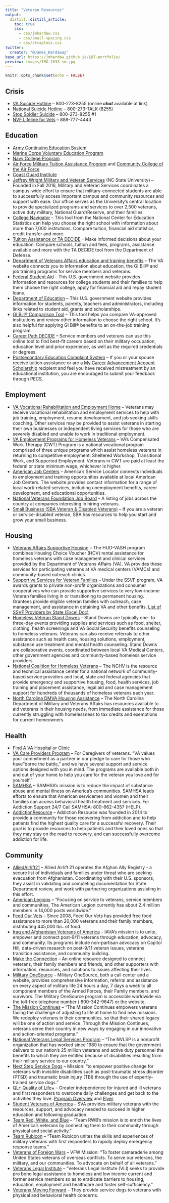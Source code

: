 ```yaml
---
title: "Veteran Resources"
output:
  distill::distill_article:
    toc: true
    css:
      - css/jmhardaw.css
      - css/small-spacing.css
      - css/strapless.css
twitter:
  creator: "@James_Hardaway"
base_url: https://jmhardaw.github.io/LDT-portfolio/
preview: images/IMG-1633-sm.jpg
---
```


```r
knitr::opts_chunk$set(echo = FALSE)
```

## Crisis
::: {.l-page}
<ul>
  <li>[VA Suicide Hotline](https://www.veteranscrisisline.net/) -- 800-273-8255 (online ***chat*** available at link)</li>
  <li>[National Suicide Hotline](https://www.suicidepreventionlifeline.org/) -- 800-273-TALK (8255)</li>
  <li>[Stop Soldier Suicide](https://stopsoldiersuicide.org/) -- 800-273-8255 #1</li>
  <li>[NVF Lifeline for Vets](https://nvf.org/lifeline-vets) -- 888-777-4443</li>
</ul>
:::
## Education
::: {.l-page}
<ul>
  <li>[Army Continuing Education System](https://home.army.mil/imcom/index.php/professionals/human-services/aces)</li>
  <li>[Marine Corps Voluntary Education Program](http://www.usmc-mccs.org/services/education/voluntary-education/)</li>
  <li>[Navy College Program](https://www.navycollege.navy.mil/)</li>
  <li>[Air Force Military Tuition Assistance Program](https://www.afpc.af.mil/Benefits-and-Entitlements/Military-Tuition-Assistance-Program/) and [Community College of the Air Force](https://www.airuniversity.af.edu/Barnes/CCAF/)</li>
  <li>[Coast Guard Institute](https://www.forcecom.uscg.mil/Our-Organization/FORCECOM-UNITS/ETQC/Voluntary-Education/)</li>
  <li>[Jeffrey Wright Military and Veteran Services](https://veterans.ncsu.edu/) (NC State University) -- Founded in Fall 2016, Military and Veteran Services coordinates a campus-wide effort to ensure that military-connected students are able to successfully access important campus and community resources and support with ease. Our office serves as the University’s central location to provide specialized programs and services to over 2,500 veterans, active duty military, National Guard/Reserve, and their families.</li>
  <li>[College Navigator](https://nces.ed.gov/collegenavigator/) -- This tool from the National Center for Education Statistics can help you choose the right school with information about more than 7,000 institutions. Compare tuition, financial aid statistics, credit transfer and more.</li>
  <li>[Tuition Assistance or TA DECIDE](https://www.dodmou.com/TADECIDE) -- Make informed decisions about your education. Compare schools, tuition and fees, programs, assistance available and more with the TA DECIDE tool from the Department of Defense.</li>
  <li>[Department of Veterans Affairs education and training benefits](https://www.va.gov/education/) -- The VA website connects you to information about education, the GI Bill® and job training programs for service members and veterans.</li>
  <li>[Federal Student Aid](https://studentaid.gov/) -- This U.S. government website provides information and resources for college students and their families to help them choose the right college, apply for financial aid and repay student loans.</li>
  <li>[Department of Education](https://www.ed.gov/) -- This U.S. government website provides information for students, parents, teachers and administrators, including links related to student aid, grants and scholarships.</li>
  <li>[GI Bill® Comparison Tool](https://www.va.gov/gi-bill-comparison-tool) -- This tool helps you compare VA-approved institutions and review other information to choose the right school. It’s also helpful for applying GI Bill® benefits to an on-the-job training program.</li>
  <li>[Career Path DECIDE](https://careerpathdecide.usalearning.gov/career-planning/quick-match) -- Service members and veterans can use this online tool to find best-fit careers based on their military occupation, education level and prior experience, as well as the required credentials or degrees.</li>
  <li>[Postsecondary Education Complaint System](https://www.militaryonesource.mil/education-employment/for-service-members/choosing-a-college/postsecondary-education-complaint-system) -- If you or your spouse receive tuition assistance or are a [My Career Advancement Account Scholarship](https://www.militaryonesource.mil/education-employment/for-spouses/mycaa-scholarship/) recipient and feel you have received mistreatment by an educational institution, you are encouraged to submit your feedback through PECS.</li>
</ul>
:::
## Employment
::: {.l-page}
<ul>
  <li>[VA Vocational Rehabilitation and Employment Home](https://www.benefits.va.gov/vocrehab/) -- Veterans may receive vocational rehabilitation and employment services to help with job training, employment, resume development, and job seeking skills coaching. Other services may be provided to assist veterans in starting their own businesses or independent living services for those who are severely disabled and unable to work in traditional employment.</li>
  <li>[VA Employment Programs for Homeless Veterans](https://www.va.gov/homeless/employment_programs.asp) -- VA’s Compensated Work Therapy (CWT) Program is a national vocational program comprised of three unique programs which assist homeless veterans in returning to competitive employment: Sheltered Workshop, Transitional Work, and Supported Employment. Veterans in CWT are paid at least the federal or state minimum wage, whichever is higher.</li>
  <li>[American Job Centers](https://www.servicelocator.org/) -- America’s Service Locator connects individuals to employment and training opportunities available at local American Job Centers. The website provides contact information for a range of local work-related services, including unemployment benefits, career development, and educational opportunities.</li>
  <li>[National Veterans Foundation Job Board](https://jobs.nvf.org/) -- A listing of jobs across the country at companies interesting in hiring veterans.</li>
  <li>[Small Business (SBA Veteran & Disabled Veterans)](https://www.sba.gov/content/veteran-service-disabled-veteran-owned) -- If you are a veteran or service-disabled veteran, SBA has resources to help you start and grow your small business.</li>
</ul>
:::
## Housing
::: {.l-page}
<ul>
  <li>[Veterans Affairs Supportive Housing](https://www.va.gov/homeless/hud-vash.asp) -- The HUD-VASH program combines Housing Choice Voucher (HCV) rental assistance for homeless veterans with case management and clinical services provided by the Department of Veterans Affairs (VA). VA provides these services for participating veterans at VA medical centers (VAMCs) and community-based outreach clinics.</li>
  <li>[Supportive Services for Veteran Families](https://www.va.gov/homeless/ssvf/?page=/home/general_program_info_regs) -- Under the SSVF program, VA awards grants to private non-profit organizations and consumer cooperatives who can provide supportive services to very low-income Veteran families living in or transitioning to permanent housing. Grantees provide eligible veteran families with outreach, case management, and assistance in obtaining VA and other benefits. [List of SSVF Providers by State (Excel Doc)](https://www.va.gov/HOMELESS/ssvf/docs/FY2020_SSVF_ProviderList_October2019.xlsx)</li>
  <li>[Homeless Veteran Stand Downs](https://www.va.gov/homeless/events.asp) -- Stand Downs are typically one- to three-day events providing supplies and services such as food, shelter, clothing, health screenings and VA Social Security benefits counseling to homeless veterans. Veterans can also receive referrals to other assistance such as health care, housing solutions, employment, substance use treatment and mental health counseling. Stand Downs are collaborative events, coordinated between local VA Medical Centers, other government agencies and community-based homeless service providers.</li>
  <li>[National Coalition for Homeless Veterans](http://www.nchv.org/) -- The NCHV is the resource and technical assistance center for a national network of community-based service providers and local, state and federal agencies that provide emergency and supportive housing, food, health services, job training and placement assistance, legal aid and case management support for hundreds of thousands of homeless veterans each year.</li>
  <li>[North Carolina DMVA Housing Assistance](https://www.milvets.nc.gov/services/housing-assistance) -- The North Carolina Department of Military and Veterans Affairs has resources available to aid veterans in their housing needs, from immediate assistance for those currently struggling with homelessness to tax credits and exemptions for current homeowners. </li>
</ul>
:::
## Health
::: {.l-page}
<ul>
  <li>[Find A VA Hospital or Clinic](https://www.va.gov/directory/guide/home.asp?isflash=1)</li>
  <li>[VA Care Providers Program](https://www.caregiver.va.gov/) -- For Caregivers of veterans. “VA values your commitment as a partner in our pledge to care for those who have "borne the battle," and we have several support and service options designed with you in mind. The programs are available both in and out of your home to help you care for the veteran you love and for yourself.”</li>
  <li>[SAMHSA](https://www.samhsa.gov/veterans-military-families) -- SAMHSA's mission is to reduce the impact of substance abuse and mental illness on America's communities. SAMHSA leads efforts to ensure that American servicemen and women and their families can access behavioral health treatment and services.  For Addiction Support 24/7 Call SAMHSA: 800-662-4357 (HELP).</li>
  <li>[AddictionResource](https://addictionresource.com/addiction/veterans-and-substance-abuse/) -- Addiction Resource was founded in 2014 to provide a community for those recovering from addiction and to help patients find the highest quality care for a successful recovery. Their goal is to provide resources to help patients and their loved ones so that they may stay on the road to recovery, and can successfully overcome addiction for life.</li>
</ul>
:::
## Community
::: {.l-page}
<ul>
  <li>[AlliedAirlift21](https://www.alliedairlift21.org/) -- Allied Airlift 21 operates the Afghan Ally Registry - a secure list of individuals and families under threat who are seeking evacuation from Afghanistan. Coordinating with their U.S. sponsors, they assist in validating and completing documentation for State Department review, and work with partnering organizations assisting in this effort.</li>
  <li>[American Legions](https://www.legion.org/) -- “Focusing on service to veterans, service members and communities, The American Legion currently has about 2.4 million members in 14,000 posts worldwide.”</li>
  <li>[Feed Our Vets](https://www.feedourvets.org/) -- Since 2008, Feed Our Vets has provided free food assistance to more than 20,000 veterans and their family members, distributing 445,000 lbs. of food.</li>
  <li>[Iraq and Afghanistan Veterans of America](https://iava.org/) -- IAVA's mission is to unite, empower and connect post-9/11 veterans through education, advocacy, and community. Its programs include non-partisan advocacy on Capitol Hill, data-driven research on post-9/11 veteran issues, veterans transition assistance, and community building.</li>
  <li>[Make the Connection](https://www.maketheconnection.net/) -- An online resource designed to connect veterans, their family members and friends, and other supporters with information, resources, and solutions to issues affecting their lives.</li>
  <li>[Military OneSource](https://www.militaryonesource.mil/) -- Military OneSource, both a call center and a website, provides comprehensive information, referral and assistance on every aspect of military life 24 hours a day, 7 days a week to all component members of the Armed Forces, their Family members, and survivors. The Military OneSource program is accessible worldwide via the toll-free telephone number ( 800-342-9647) or the website.</li>
  <li>[The Mission Continues](https://www.missioncontinues.org/) -- “The Mission Continues empowers veterans facing the challenge of adjusting to life at home to find new missions. We redeploy veterans in their communities, so that their shared legacy will be one of action and service. Through the Mission Continues, veterans serve their country in new ways by engaging in our innovative and action-oriented programs.”</li>
  <li>[National Veterans Legal Services Program](https://www.nvlsp.org/) -- “The NVLSP is a nonprofit organization that has worked since 1980 to ensure that the government delivers to our nation's 25 million veterans and active duty personnel the benefits to which they are entitled because of disabilities resulting from their military service to our country.”</li>
  <li>[Next Step Service Dogs](https://www.nextstepservicedogs.org/) -- Mission: "to empower positive change for veterans with invisible disabilities such as post-traumatic stress disorder (PTSD) and traumatic brain injury (TBI) through the use of expertly-trained service dogs."</li>
  <li>[QL+ Quality of Life+](https://qlplus.org/) -- Greater independence for injured and ill veterans and first responders to overcome daily challenges and get back to the activities they love.  [Program Overview](https://nvf.org/wp-content/uploads/2021/04/QLProgOverview-2-26-21.pdf) and [Flyer](https://nvf.org/wp-content/uploads/2021/04/QL-ChallengerFlyer-2-24-21.pdf).</li>
  <li>[Student Veterans of America](https://www.studentveterans.org/) -- SVA provides military veterans with the resources, support, and advocacy needed to succeed in higher education and following graduation.</li>
  <li>[Team Red, White, and Blue](https://teamrwb.org/) -- “Team RWB’s mission is to enrich the lives of America’s veterans by connecting them to their community through physical and social activity.”</li>
  <li>[Team Rubicon](https://www.teamrubiconusa.org/) -- “Team Rubicon unites the skills and experiences of military veterans with first responders to rapidly deploy emergency response teams.”</li>
  <li>[Veterans of Foreign Wars](https://www.vfw.org/) -- VFW Mission: “To foster camaraderie among United States veterans of overseas conflicts. To serve our veterans, the military, and our communities. To advocate on behalf of all veterans.”</li>
  <li>[Veterans Legal Institute](https://www.vetslegal.com/) -- “Veterans Legal Institute (VLI) seeks to provide pro bono legal assistance to homeless and low income current and former service members so as to eradicate barriers to housing, education, employment and healthcare and foster self-sufficiency.”</li>
  <li>[Veterans Moving Forward](https://vetsfwd.org/) -- They provide service dogs to veterans with physical and behavioral health concerns.</li>
</ul>
:::